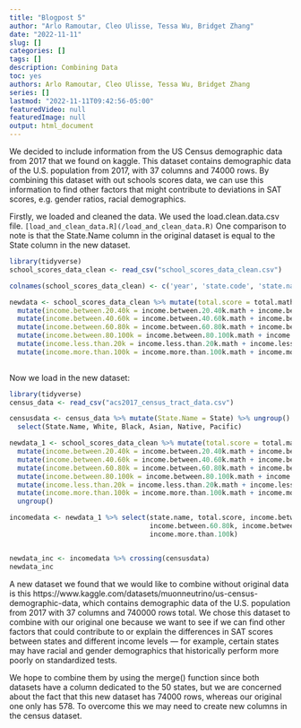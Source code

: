 ```yaml
---
title: "Blogpost 5"
author: "Arlo Ramoutar, Cleo Ulisse, Tessa Wu, Bridget Zhang"
date: "2022-11-11"
slug: []
categories: []
tags: []
description: Combining Data
toc: yes
authors: Arlo Ramoutar, Cleo Ulisse, Tessa Wu, Bridget Zhang
series: []
lastmod: "2022-11-11T09:42:56-05:00"
featuredVideo: null
featuredImage: null
output: html_document
---
```


We decided to include information from the US Census demographic data from 2017 that we found on kaggle. 
This dataset contains demographic data of the U.S. population from 2017, with 37 columns and 74000 rows. By combining this dataset with out schools scores data, we can use this information to find other factors that might contribute to deviations in SAT scores, e.g. gender ratios, racial demographics.

Firstly, we loaded and cleaned the data. We used the load.clean.data.csv file. 
`[load_and_clean_data.R](/load_and_clean_data.R)`
One comparison to note is that the State.Name column in the original dataset is equal to the State column in the new dataset.

```r

library(tidyverse)
school_scores_data_clean <- read_csv("school_scores_data_clean.csv")

colnames(school_scores_data_clean) <- c('year', 'state.code', 'state.name', 'total.math', 'total.testtakers', 'total.verbal', 'arts.music.avggpa', 'arts.music.avgyears', 'english.avggpa', 'english.avgyears', 'foreign.languages.avggpa', 'foreign.languages.avgyears', 'mathematics.avggpa', 'mathematics.avgyears', 'natural.sciences.avggpa', 'natural.sciences.avgyears', 'social.sciences.history.avggpa', 'social.sciences.history.avgyears', 'income.between.20.40k.math', 'income.between.20.40k.testtakers','income.between.20.40k.verbal', 'income.between.40.60k.math', 'income.between.40.60k.testtakers', 'income.between.40.60k.verbal', 'income.between.60.80k.math', 'income.between.60.80k.testtakers','income.between.60.80k.verbal', 'income.between.80.100k.math','income.between.80.100k.testtakers', 'income.between.80.100k.verbal', 'income.less.than.20k.math', 'income.less.than.20k.testtakers', 'income.less.than.20k.verbal', 'income.more.than.100k.math', 'income.more.than.100k.testtakers', 'income.more.than.100k.verbal', 'gpa.aminus.math', 'gpa.aminus.testtakers', 'gpa.aminus.verbal', 'gpa.aplus.math', 'gpa.aplus.testtakers', 'gpa.aplus.verbal', 'gpa.a.math', 'gpa.a.testtakers', 'gpa.a.verbal', 'gpa.b.math', 'gpa.b.testtakers', 'gpa.b.verbal', 'gpa.c.math', 'gpa.c.testtakers', 'gpa.c.verbal', 'gpa.d.or.lower.math', 'gpa.d.or.lower.testtakers', 'gpa.d.or.lower.verbal', 'gpa.no.response.math', 'gpa.no.response.testtakers', 'gpa.no.response.verbal', 'gender.female.math','gender.female.testtakers', 'gender.female.verbal', 'gender.male.math', 'gender.male.testtakers', 'gender.male.verbal', 'score.between.200.to.300.math.females', 'score.between.200.to.300.math.males', 'score.between.200.to.300.math.total', 'score.between.200.to.300.verbal.females', 'score.between.200.to.300.verbal.males', 'score.between.200.to.300.verbal.total', 'score.between.300.to.400.math.females', 'score.between.300.to.400.math.males', 'score.between.300.to.400.math.total', 'score.between.300.to.400.verbal.females', 'score.between.300.to.400.verbal.males', 'score.between.300.to.400.verbal.total', 'score.between.400.to.500.math.females', 'score.between.400.to.500.math.males', 'score.between.400.to.500.math.total', 'score.between.400.to.500.verbal.females', 'score.between.400.to.500.verbal.males', 'score.between.400.to.500.verbal.total', 'score.between.500.to.600.math.females', 'score.between.500.to.600.math.males', 'score.between.500.to.600.math.total', 'score.between.500.to.600.verbal.females', 'score.between.500.to.600.verbal.males', 'score.between.500.to.600.verbal.total', 'score.between.600.to.700.math.females', 'score.between.600.to.700.math.males', 'score.between.600.to.700.math.total', 'score.between.600.to.700.verbal.females', 'score.between.600.to.700.verbal.males', 'score.between.600.to.700.verbal.total', 'score.between.700.to.800.math.females', 'score.between.700.to.800.math.males', 'score.between.700.to.800.math.total', 'score.between.700.to.800.verbal.females', 'score.between.700.to.800.verbal.males', 'score.between.700.to.800.verbal.total')

newdata <- school_scores_data_clean %>% mutate(total.score = total.math + total.verbal) %>% 
  mutate(income.between.20.40k = income.between.20.40k.math + income.between.20.40k.verbal) %>%
  mutate(income.between.40.60k = income.between.40.60k.math + income.between.40.60k.verbal) %>%
  mutate(income.between.60.80k = income.between.60.80k.math + income.between.60.80k.verbal) %>%
  mutate(income.between.80.100k = income.between.80.100k.math + income.between.80.100k.verbal) %>%
  mutate(income.less.than.20k = income.less.than.20k.math + income.less.than.20k.verbal) %>%
  mutate(income.more.than.100k = income.more.than.100k.math + income.more.than.100k.verbal)
  
```

Now we load in the new dataset:

```r
library(tidyverse)
census_data <- read_csv("acs2017_census_tract_data.csv")

censusdata <- census_data %>% mutate(State.Name = State) %>% ungroup() %>%
  select(State.Name, White, Black, Asian, Native, Pacific)

newdata_1 <- school_scores_data_clean %>% mutate(total.score = total.math + total.verbal) %>% 
  mutate(income.between.20.40k = income.between.20.40k.math + income.between.20.40k.verbal) %>%
  mutate(income.between.40.60k = income.between.40.60k.math + income.between.40.60k.verbal) %>%
  mutate(income.between.60.80k = income.between.60.80k.math + income.between.60.80k.verbal) %>%
  mutate(income.between.80.100k = income.between.80.100k.math + income.between.80.100k.verbal) %>%
  mutate(income.less.than.20k = income.less.than.20k.math + income.less.than.20k.verbal) %>%
  mutate(income.more.than.100k = income.more.than.100k.math + income.more.than.100k.verbal) %>%
  ungroup()

incomedata <- newdata_1 %>% select(state.name, total.score, income.between.20.40k, income.between.40.60k,
                                   income.between.60.80k, income.between.80.100k, income.less.than.20k,
                                   income.more.than.100k)


newdata_inc <- incomedata %>% crossing(censusdata)
newdata_inc
```

A new dataset we found that we would like to combine without original data is this https://www.kaggle.com/datasets/muonneutrino/us-census-demographic-data, which contains demographic data of the U.S. population from 2017 with 37 columns and 740000 rows total. We chose this dataset to combine with our original one because we want to see if we can find other factors that could contribute to or explain the differences in SAT scores between states and different income levels — for example, certain states may have racial and gender demographics that historically perform more poorly on standardized tests. 

We hope to combine them by using the merge() function since both datasets have a column dedicated to the 50 states, but we are concerned about the fact that this new dataset has 74000 rows, whereas our original one only has 578. To overcome this we may need to create new columns in the census dataset.


